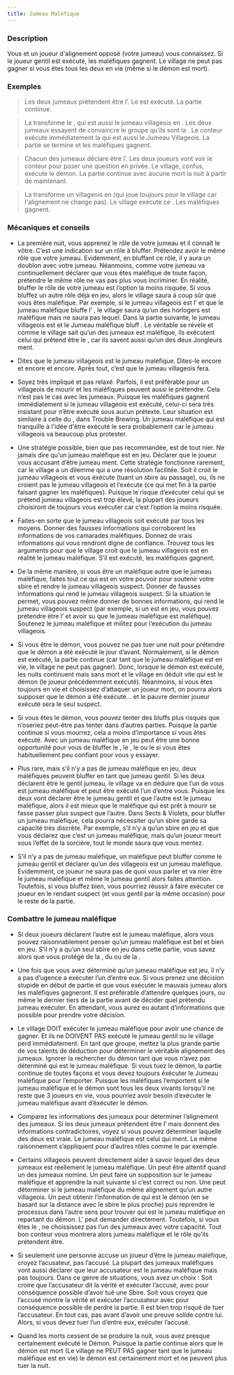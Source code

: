 ```yaml
---
title: Jumeau Maléfique
---
```



<Role JUMEAU_MALEFIQUE header />

### Description

Vous et un joueur d'alignement opposé (votre jumeau) vous connaissez. Si le joueur gentil est exécuté, les maléfiques gagnent. Le village ne peut pas gagner si vous êtes tous les deux en vie (même si le démon est mort).
 
### Exemples  
> Les deux jumeaux prétendent être l’<Role ORACLE />. Le <Role JUMEAU_MALEFIQUE /> est exécuté. La partie continue.

> La <Role VIEILLE_CHOUETTE /> transforme le <Role SAGE />, qui est aussi le jumeau villageois en <Role BETE_DE_FOIRE />. Les deux jumeaux essayent de convaincre le groupe qu’ils sont la <Role BETE_DE_FOIRE />. Le conteur exécute immédiatement la <Role BETE_DE_FOIRE /> qui est aussi le Jumeau Villageois. La partie se termine et les maléfiques gagnent.

> Chacun des jumeaux déclare être l’<Role ARTISTE />. Les deux joueurs vont voir le conteur pour poser une question en privée. Le village, confus, exécute le démon. La partie continue avec aucune mort la nuit à partir de maintenant.

> La <Role VIEILLE_CHOUETTE /> transforme un villageois en <Role JUMEAU_MALEFIQUE /> (qui joue toujours pour le village car l'alignement ne change pas). Le village exécute ce <Role JUMEAU_MALEFIQUE />. Les maléfiques gagnent.

### Mécaniques et conseils
-  La première nuit, vous apprenez le rôle de votre jumeau et il connaît le vôtre. C’est une indication sur un rôle à bluffer. Prétendez avoir le même rôle que votre jumeau. Evidemment, en bluffant ce rôle, il y aura un doublon avec votre jumeau. Néanmoins, comme votre jumeau va continuellement déclarer que vous êtes maléfique de toute façon, prétendre le même rôle ne vas pas plus vous incriminer. En réalité, bluffer le rôle de votre jumeau est l’option la moins risquée. Si vous bluffez un autre rôle déjà en jeu, alors le village saura à coup sûr que vous êtes maléfique. Par exemple, si le jumeau villageois est l’<Role HORLOGER /> et que le jumeau maléfique bluffe l’<Role HORLOGER /> , le village saura qu’un des horlogers est maléfique mais ne saura pas lequel. Dans la partie suivante, le jumeau villageois est <Role MALADROIT />  et le Jumeau maléfique bluff <Role JONGLEUR /> . Le véritable <Role JONGLEUR /> se révèle et comme le village sait qu’un des jumeaux est maléfique, ils exécutent celui qui prétend être le <Role JONGLEUR />, car ils savent aussi qu’un des deux Jongleurs ment. 

- Dites que le jumeau villageois est le jumeau maléfique. Dites-le encore et encore et encore. Après tout, c’est que le jumeau villageois fera. 

- Soyez très impliqué et pas relaxé. Parfois, il est préférable pour un villageois de mourir et les maléfiques peuvent aussi le prétendre. Cela n’est pas le cas avec les jumeaux. Puisque les maléfiques gagnent immédiatement si le jumeau villageois est exécuté, celui-ci sera très insistant pour n’être exécuté sous aucun prétexte. Leur situation est similaire à celle du <Role VERTUEUX />, dans Trouble Brewing. Un jumeau maléfique qui est tranquille à l'idée d'être exécuté le sera probablement car le jumeau villageois va beaucoup plus protester.

- Une stratégie possible, bien que pas recommandée, est de tout nier. Ne jamais dire qu’un jumeau maléfique est en jeu. Déclarer que le joueur vous accusant d’être jumeau ment. Cette stratégie fonctionne rarement, car le village a un dilemme qui a une résolution facilitée. Soit il croit le jumeau villageois et vous éxécute (tuant un sbire au passage), ou, ils ne croient pas le jumeau villageois et l’exécute (ce qui met fin à la partie faisant gagner les maléfiques). Puisque le risque d’exécuter celui qui se prétend jumeau villageois est trop élevé, la plupart des joueurs choisiront de toujours vous exécuter car c’est l’option la moins risquée.

- Faites-en sorte que le jumeau villageois soit exécuté par tous les moyens. Donner des fausses informations qui corroborent les informations de vos camarades maléfiques. Donnez de vrais informations qui vous rendront digne de confiance. Trouvez tous les arguments pour que le village croit que le jumeau villageois est en réalité le jumeau maléfique. S’il est exécuté, les maléfiques gagnent.

- De la même manière, si vous être un maléfique autre que le jumeau maléfique, faites tout ce qui est en votre pouvoir pour soutenir votre sbire et rendre le jumeau villageois suspect. Donner de fausses informations qui rend le jumeau villageois suspect. Si la situation le permet, vous pouvez même donner de bonnes informations, qui rend le jumeau villageois suspect (par exemple, si un <Role VORTOX /> est en jeu, vous pouvez prétendre être l’<Role ARTISTE /> et avoir su que le jumeau maléfique est maléfique). Soutenez le jumeau maléfique et militez pour l’exécution du jumeau villageois.

- Si vous être le démon, vous pouvez ne pas tuer une nuit pour prétendre que le démon a été exécuté le jour d’avant. Normalement, si le démon est exécuté, la partie continue (car tant que le jumeau maléfique est en vie, le village ne peut pas gagner). Donc, lorsque le démon est exécuté, les nuits continuent mais sans mort et le village en déduit vite qui est le démon (le joueur précédemment exécuté).  Néanmoins, si vous êtes toujours en vie et choisissez d’attaquer un joueur mort, on pourra alors supposer que le démon a été exécuté… et le pauvre dernier joueur exécuté sera le seul suspect.

- Si vous êtes le démon, vous pouvez tenter des bluffs plus risqués que n’oseriez peut-être pas tenter dans d’autres parties. Puisque la partie continue si vous mourrez, cela a moins d’importance si vous êtes exécuté. Avec un jumeau maléfique en jeu peut être une bonne opportunité pour vous de bluffer le <Role SAVANT />, le <Role REVEUR />, le <Role CHARMEUR_DE_SERPENT /> ou le <Role FLEURISTE /> si vous êtes habituellement peu confiant pour vous y essayer.

- Plus rare, mais s’il n’y a pas de jumeau maléfique en jeu, deux maléfiques peuvent bluffer en tant que jumeau gentil. Si les deux déclarent être le gentil jumeau, le village va en déduire que l’un de vous est jumeau maléfique et peut être exécuté l’un d’entre vous. Puisque les deux vont déclarer être le jumeau gentil et que l’autre est le jumeau maléfique, alors il est mieux que le maléfique qui est prêt à mourir se fasse passer plus suspect que l’autre. Dans Sects & Violets, pour bluffer un jumeau maléfique, cela pourra nécessiter qu’un sbire garde sa capacité très discrète. Par exemple, s’il n’y a qu’un sbire en jeu et que vous déclarez que c’est un jumeau maléfique, mais qu’un joueur meurt sous l’effet de la sorcière, tout le monde saura que vous mentez. 

- S’il n’y a pas de jumeau maléfique, un maléfique peut bluffer comme le jumeau gentil et déclarer qu’un des villageois est un jumeau maléfique. Evidemment, ce joueur ne saura pas de quoi vous parler et va nier être le jumeau maléfique et même le jumeau gentil alors faites attention. Toutefois, si vous bluffez bien, vous pourriez réussir à faire exécuter ce joueur en le rendant suspect (et vous gentil par la même occasion) pour le reste de la partie. 

### Combattre le jumeau maléfique

- Si deux joueurs déclarent l’autre est le jumeau maléfique, alors vous pouvez raisonnablement penser qu’un jumeau maléfique est bel et bien en jeu. S’il n’y a qu’un seul sbire en jeu dans cette partie, vous savez alors que vous protégé de la <Role SORCIERE />, du <Role MANIPULATEUR /> ou de la <Role VIEILLE_CHOUETTE />.

- Une fois que vous avez déterminé qu’un jumeau maléfique est jeu, il n’y a pas d’ugence a exécuter l’un d’entre eux. Si vous prenez une décision stupide en début de partie et que vous exécuter le mauvais jumeau alors les maléfiques gagneront. Il est préférable d’attendre quelques jours, ou même le dernier tiers de la partie avant de décider quel prétendu jumeau exécuter. En attendant, vous aurez eu autant d’informations que possible pour prendre votre décision.

- Le village DOIT exécuter le jumeau maléfique pour avoir une chance de gagner. Et ils ne DOIVENT PAS exécuté le jumeau gentil ou le village perd immédiatement. En tant que groupe, mettez la plus grande partie de vos talents de déduction pour déterminer le véritable alignement des jumeaux. Ignorer la rechercher du démon tant que vous n’avez pas déterminé qui est le jumeau maléfique. Si vous tuez le démon, la partie continue de toutes façons et vous devez toujours éxécuter le Jumeau maléfique pour l’emporter. Puisque les maléfiques l’emportent si le jumeau maléfique et le démon sont tous les deux vivants lorsqu’il ne reste que 3 joueurs en vie, vous pourriez avoir besoin d’exécuter le jumeau maléfique avant d’éxécuter le démon.

- Comparez les informations des jumeaux pour déterminer l’alignement des jumeaux. Si les deux jumeaux prétendent être l’<Role ARTISTE /> mais donnent des informations contradictoires, voyez si vous pouvez déterminer laquelle des deux est vraie. Le jumeau maléfique est celui qui ment. Le même raisonnement s’appliquent pour d’autres rôles comme le <Role JONGLEUR /> par exemple.

- Certains villageois peuvent directement aider à savoir lequel des deux jumeaux est réellement le jumeau maléfique. Un <Role CRIEUR />  peut être attentif quand un des jumeaux nomine. Un <Role JONGLEUR />  peut faire un supposition sur le jumeau maléfique et apprendre la nuit suivante si c’est correct ou non. Une <Role COUTURIERE />  peut déterminer si le jumeau maléfique du même alignement qu’un autre villageois. Un <Role HORLOGER />  peut obtenir l’information de qui est le démon (en se basant sur la distance avec le sbire le plus proche) puis reprendre le processus dans l’autre sens pour trouver qui est le jumeau maléfique en repartant du démon. L’<Role ARTISTE />  peut demander directement. Toutefois, si vous êtes le <Role REVEUR /> , ne choississez pas l’un des jumeaux avec votre capacité. Tout bon conteur vous montrera alors jumeau maléfique et le rôle qu’ils prétendent être.

- Si seulement une personne accuse un joueur d’être le jumeau maléfique, croyez l’acusateur, pas l’accusé. La plupart des jumeaux maléfiques vont aussi déclarer que leur accusateur est le jumeau maléfique mais pas toujours. Dans ce genre de situations, vous avez un choix :  Soit croire que l’accusateur dit la vérité et exécuter l’accusé, avec pour conséquence possible d’avoir tué une Sbire. Soit vous croyez que l’accusé montre la vérité et exécuter l’accusateur avec pour conséquence possible de perdre la partie. Il est bien trop risqué de tuer l’accusateur. En tout cas, pas avant d’avoir une preuve solide contre lui. Alors, si vous devez tuer l’un d’entre eux, exécuter l’accusé.

- Quand les morts cessent de se produire la nuit, vous avez presque certainement exécuté le Démon. Puisque la partie continue alors que le démon est mort (Le village ne PEUT PAS gagner tant que le jumeau maléfique est en vie) le démon est certainement mort et ne peuvent plus tuer la nuit.
